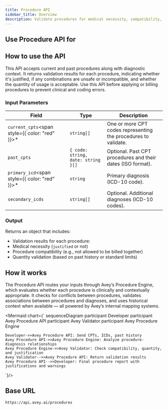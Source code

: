 ```yaml
---
title: Procedure API
sidebar_title: Overview
description: Validate procedures for medical necessity, compatibility, and correct application based on diagnoses and history
---
```


## Use Procedure API for

<Cards>
  <Card
    title="Medical justification"
    description="Check if a procedure is clinically appropriate for one or more conditions"
  />
  <Card
    title="Procedure compatibility"
    description="Detect if procedures conflict with each other or should not be billed together"
  />
  <Card
    title="Historical context validation"
    description="Use past procedures and their timing to validate new ones"
  />
  <Card
    title="Quantity validation"
    description="Check if the procedure quantity is reasonable based on guidelines"
  />
</Cards>

## How to use the API

This API accepts current and past procedures along with diagnostic context. It returns validation results for each procedure, indicating whether it's justified, if any combinations are unsafe or incompatible, and whether the quantity of usage is acceptable. Use this API before applying or billing procedures to prevent clinical and coding errors.

### Input Parameters

| Field                            | Type                  | Description |
|----------------------------------|-----------------------|-------------|
| `current_cpts`<span style={{ color: "red" }}>*</span>         | `string[]`            | One or more CPT codes representing the procedures to validate. |
| `past_cpts`                      | `{ code: string, date: string }[]` | Optional. Past CPT procedures and their dates (ISO format). |
| `primary_icd`<span style={{ color: "red" }}>*</span>          | `string`              | Primary diagnosis (ICD-10 code). |
| `secondary_icds`                | `string[]`            | Optional. Additional diagnoses (ICD-10 codes). |

### Output

Returns an object that includes:
  - Validation results for each procedure:
  - Medical necessity (`justified` or not)
  - Procedure compatibility (e.g., not allowed to be billed together)
  - Quantity validation (based on past history or standard limits)

## How it works

The Procedure API routes your inputs through Avey’s Procedure Engine, which evaluates whether each procedure is clinically and contextually appropriate. It checks for conflicts between procedures, validates associations between procedures and diagnoses, and uses historical context when available — all powered by Avey’s internal mapping systems.

<Mermaid chart={`
sequenceDiagram
    participant Developer
    participant Avey Procedure API
    participant Avey Validator
    participant Avey Procedure Engine

    Developer->>Avey Procedure API: Send CPTs, ICDs, past history
    Avey Procedure API->>Avey Procedure Engine: Analyze procedure-diagnosis relationships
    Avey Procedure Engine->>Avey Validator: Check compatibility, quantity, and justification
    Avey Validator-->>Avey Procedure API: Return validation results
    Avey Procedure API-->>Developer: Final procedure report with justifications and warnings
`}/>

## Base URL
```
https://api.avey.ai/procedures
```
